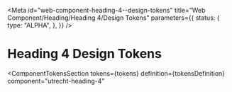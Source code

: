 <!-- @license CC0-1.0 -->


<Meta
  id="web-component-heading-4--design-tokens"
  title="Web Component/Heading/Heading 4/Design Tokens"
  parameters={{
    status: {
      type: "ALPHA",
    },
  }}
/>

# Heading 4 Design Tokens

<ComponentTokensSection
  tokens={tokens}
  definition={tokensDefinition}
  component="utrecht-heading-4"
></ComponentTokensSection>
